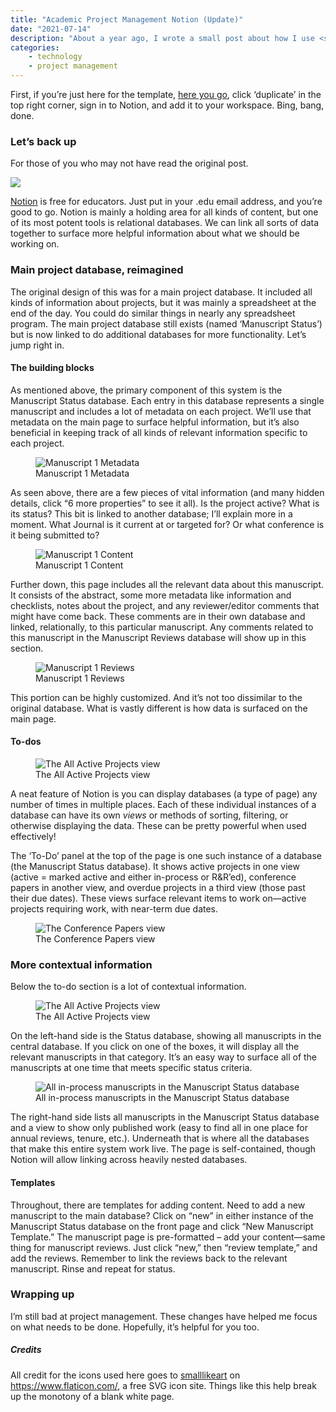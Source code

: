 ```yaml
---
title: "Academic Project Management Notion (Update)"
date: "2021-07-14"
description: "About a year ago, I wrote a small post about how I use <strong>Notion</strong> as a project management tool. I didn't really expect it to be as popular as it is, but I also didn't expect myself to change too much about the process either. It was working. Fast forward one, sort of over, but not really pandemic later. Things have certainly changed, sort of. This post is meant to explain some of those changes and to provide a template for anyone who wants to give this a spin."
categories: 
    - technology
    - project management
---
```


First, if you're just here for the template, [here you go](https://www.notion.so/cbgoodman/Manuscript-Status-32416dd541ee4b549686bbe0a7646a61), click 'duplicate' in the top right corner, sign in to Notion, and add it to your workspace. Bing, bang, done.

### Let's back up

For those of you who may not have read the original post.

:::{.column-body-outset-right}

![](notion-1.png){fig-align="center"}

:::

[Notion](https://www.notion.so/educators) is free for educators. Just put in your .edu email address, and you're good to go. Notion is mainly a holding area for all kinds of content, but one of its most potent tools is relational databases. We can link all sorts of data together to surface more helpful information about what we should be working on.

### Main project database, reimagined

The original design of this was for a main project database. It included all kinds of information about projects, but it was mainly a spreadsheet at the end of the day. You could do similar things in nearly any spreadsheet program. The main project database still exists (named 'Manuscript Status') but is now linked to do additional databases for more functionality. Let's jump right in.

#### The building blocks

As mentioned above, the primary component of this system is the Manuscript Status database. Each entry in this database represents a single manuscript and includes a lot of metadata on each project. We'll use that metadata on the main page to surface helpful information, but it's also beneficial in keeping track of all kinds of relevant information specific to each project.

:::{.column-body-outset-right}

![Manuscript 1 Metadata](notion-update-ms-1.png){fig-align="center"}

:::

As seen above, there are a few pieces of vital information (and many hidden details, click "6 more properties" to see it all). Is the project active? What is its status? This bit is linked to another database; I'll explain more in a moment. What Journal is it current at or targeted for? Or what conference is it being submitted to?

:::{.column-body-outset-right}

![Manuscript 1 Content](notion-update-ms-2.png){fig-align="center"}

:::


Further down, this page includes all the relevant data about this manuscript. It consists of the abstract, some more metadata like information and checklists, notes about the project, and any reviewer/editor comments that might have come back. These comments are in their own database and linked, relationally, to this particular manuscript. Any comments related to this manuscript in the Manuscript Reviews database will show up in this section.

:::{.column-body-outset-right}

![Manuscript 1 Reviews](notion-update-ms-3.png){fig-align="center"}

:::

This portion can be highly customized. And it's not too dissimilar to the original database. What is vastly different is how data is surfaced on the main page.

#### To-dos

:::{.column-body-outset-right}

![The All Active Projects view](notion-update-1.png){fig-align="center"}

:::

A neat feature of Notion is you can display databases (a type of page) any number of times in multiple places. Each of these individual instances of a database can have its own *views* or methods of sorting, filtering, or otherwise displaying the data. These can be pretty powerful when used effectively!

The 'To-Do' panel at the top of the page is one such instance of a database (the Manuscript Status database). It shows active projects in one view (active = marked active and either in-process or R&R'ed), conference papers in another view, and overdue projects in a third view (those past their due dates). These views surface relevant items to work on—active projects requiring work, with near-term due dates.

:::{.column-body-outset-right}

![The Conference Papers view](notion-update-3.png){fig-align="center"}

:::

### More contextual information

Below the to-do section is a lot of contextual information.

:::{.column-body-outset-right}

![The All Active Projects view](notion-update-2.png){fig-align="center"}

:::

On the left-hand side is the Status database, showing all manuscripts in the central database. If you click on one of the boxes, it will display all the relevant manuscripts in that category. It's an easy way to surface all of the manuscripts at one time that meets specific status criteria.

:::{.column-body-outset-right}

![All in-process manuscripts in the Manuscript Status database](notion-update-status.png){fig-align="center"}

:::

The right-hand side lists all manuscripts in the Manuscript Status database and a view to show only published work (easy to find all in one place for annual reviews, tenure, etc.). Underneath that is where all the databases that make this entire system work live. The page is self-contained, though Notion will allow linking across heavily nested databases.

#### Templates

Throughout, there are templates for adding content. Need to add a new manuscript to the main database? Click on "new" in either instance of the Manuscript Status database on the front page and click "New Manuscript Template." The manuscript page is pre-formatted -- add your content—same thing for manuscript reviews. Just click "new," then "review template," and add the reviews. Remember to link the reviews back to the relevant manuscript. Rinse and repeat for status.  

### Wrapping up

I'm still bad at project management. These changes have helped me focus on what needs to be done. Hopefully, it's helpful for you too.

##### Credits

All credit for the icons used here goes to [smalllikeart](https://www.flaticon.com/authors/smalllikeart/flat/2) on [https://www.flaticon.com/](https://www.flaticon.com/), a free SVG icon site. Things like this help break up the monotony of a blank white page.
